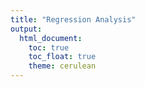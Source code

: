 ```yaml
---
title: "Regression Analysis"
output: 
  html_document:
    toc: true
    toc_float: true
    theme: cerulean
---
```

<style>
.nav-pills>li:nth-child(2) {
    background: green;
 }
```r

library(tidyverse)
library(dplyr)
library(ggplot2)
library(reshape2)
library(ggalt)   
knitr::opts_chunk$set(
  fig.width = 6,
  fig.asp = .6,
  out.width = "90%"
)
theme_set(theme_minimal() + theme(legend.position = "bottom"))
options(
  ggplot2.continuous.colour = "viridis",
  ggplot2.continuous.fill = "viridis"
)
scale_colour_discrete = scale_color_viridis_d
scale_fill_discrete = scale_fill_viridis_d
```

```r
TB_usage = read.csv("./data/TB_expenditure_utilisation.csv")
```

```r
table(TB_usage$g_whoregion) #We will use WPR(Western Pacific) , SEA(South East Asia)
TB_usage = TB_usage %>%
  select(
    country, year, g_whoregion,hospd_mdr_dur,
    rcvd_fld, rcvd_lab, rcvd_mdrmgt, rcvd_orsrvy, rcvd_oth, rcvd_patsup, 
    rcvd_prog, rcvd_sld, rcvd_staff, rcvd_tbhiv, rcvd_tpt
  ) %>%
  filter(
    g_whoregion == "WPR" | g_whoregion == "SEA"
  ) %>%
  select(-g_whoregion)

colSums(is.na(TB_usage)) #remove rcvd_tpt because there are many NAs.

TB_usage = TB_usage %>% 
  select(-rcvd_tpt) 

colSums(is.na(TB_usage))

TB_usage = TB_usage %>%
  na.omit(rcvd_fld)

TB_usage = TB_usage[TB_usage$country %in% names(which(table(TB_usage$country) > 2)), ] 
#remove the data that doesn't have 2017,2018,2019
```

```r
unique(TB_usage$country)
colSums(TB_usage == 0)

TB_usage %>%
  select(-country, -year) %>%
  colMeans() %>%
  order() 
#top 5 usage type of fundings are: rcvd_patsup, rcvd_staff, rcvd_mdrmgt, rcvd_fld, rcvd_oth

usage_2017_top5 = TB_usage %>% 
  filter(year == "2017") %>%
  select(country, rcvd_patsup, rcvd_staff, rcvd_mdrmgt, rcvd_fld, rcvd_oth) %>%
  melt(id.vars = 'country', variable.name = 'usage_type')

usage_2018_top5 = TB_usage %>% 
  filter(year == "2018") %>%
  select(country, rcvd_patsup, rcvd_staff, rcvd_mdrmgt, rcvd_fld, rcvd_oth) %>%
  melt(id.vars = 'country', variable.name = 'usage_type')

usage_2019_top5 = TB_usage %>% 
  filter(year == "2019") %>%
  select(country, rcvd_patsup, rcvd_staff, rcvd_mdrmgt, rcvd_fld, rcvd_oth) %>%
  melt(id.vars = 'country', variable.name = 'usage_type')
```


The main dataset for our project is made by  World Health Organization. It can be access at [here](https://www.who.int/teams/global-tuberculosis-programme/data). The dataset which consists types of usage funding has a range from 2017-2019, and other datset that consists estimated mortality of TB cases has a range of 2000 to 2019. To make the data consistent, we will use the data from 2017 to 2019.

Variables that we are going to use are:

* **rcvd_patsup**: Funding received for patient support (US Dollars)
* **rcvd_staff**: Funding received for National TB Programme staff (central unit staff and subnational TB staff)  (US Dollars)
* **rcvd_mdrmgt**:Funding received for programme costs to treat drug-resistant TB (US Dollars)
* **rcvd_fld**:Funding received for drugs to treat drug-susceptible TB (US Dollars)
* **rcvd_oth**:Funding received for all other budget line items (US Dollars)
* **hospd_mdr_dur**: Estimated average duration of stay if patients starting MDR-TB/XDR-TB treatment are hospitalized (days)


There are other types of usage funding, but we selected top 5 by taking the mean of each types and ordered them.

# Type of Usage Funding in Each Country
## 2017
Most countries got funded for drugs to treat drug-susceptible TB (US Dollars)
```r
ggplot(data = usage_2017_top5, aes(x = country, y = value, fill = usage_type)) +
  geom_bar(stat = "identity") +
  scale_fill_brewer(palette = "Paired") +
 labs(x = "Countries", title = "Types of Usage funding in each country in 2017") +
  scale_y_continuous(name = "US Dollars($)", labels = scales::comma) +
  theme(axis.text.x = element_text(angle = 45, vjust = 0.5, hjust = 1))
```

## 2018
The funding received for National TB Programme staff has increased than last year.
```r
ggplot(data = usage_2018_top5, aes(x = country, y = value, fill = usage_type)) +
  geom_bar(stat = "identity") +
  scale_fill_brewer(palette = "Paired") +
 labs(x = "Countries", title = "Types of Usage funding in each country in 2018") +
  scale_y_continuous(name = "US Dollars($)", labels = scales::comma) +
  theme(axis.text.x = element_text(angle = 45, vjust = 0.5, hjust = 1))
```

## 2019
Funding received for all other budget line items was decreased.
```r
ggplot(data = usage_2019_top5, aes(x = country, y = value, fill = usage_type)) +
  geom_bar(stat = "identity") +
  scale_fill_brewer(palette = "Paired") +
 labs(x = "Countries", title = "Types of Usage funding in each country in 2019") +
  scale_y_continuous(name = "US Dollars($)", labels = scales::comma) +
  theme(axis.text.x = element_text(angle = 45, vjust = 0.5, hjust = 1))
```

# Estimated average duration of stay if patients starting MDR-TB/XDR-TB treatment are hospitalized (days)
```r
TB_duration_2017 = TB_usage %>%
  filter(year == "2017") %>%
  mutate(hospd_2017 = hospd_mdr_dur) %>%
  select(country, hospd_2017)

TB_duration_2019 = TB_usage %>%
  filter(year == "2019") %>%
  mutate(hospd_2019 = hospd_mdr_dur) %>%
  select(country, hospd_2019)

TB_duration = inner_join(TB_duration_2017, TB_duration_2019)
```
We can see that most of the country had the same or decreased estimated average duration of stay.
```r
TB_duration = inner_join(TB_duration_2017, TB_duration_2019)
TB_duration_2017_2019 =  tidyr::gather(TB_duration, year, value, -country)
TB_duration$country <- reorder(TB_duration$country, TB_duration$hospd_2019)
TB_duration_2017_2019$country <- factor(TB_duration_2017_2019$country, levels = levels(TB_duration$country))

ggplot(TB_duration, aes(y = country)) + 
  geom_point(data = TB_duration_2017_2019, aes(x = value, color = year), size = 2) +
  geom_dumbbell(aes(x = hospd_2017, xend = hospd_2019), size=3, color="#e3e2e1", 
                colour_x = "red", colour_xend = "blue",
                dot_guide=TRUE, dot_guide_size=0.25) +
  theme_bw() +
  scale_color_manual(name = "", values = c("red", "blue") ) +
  labs(x = "Estimated average duration of stay in hospitals(days)", y = "Country", 
       title = "Estimated average duration of stay if patients \n starting MDR-TB/XDR-TB
       treatment are hospitalized (days)") +
    theme(axis.text.y = element_text(angle = 45, vjust = 0.5, hjust = 1))

```

# Transformation and Assumption of the Normality 

Below is the density graph of estimated average duration of stay.
Since the graph is right-skewed, we need to make some changes to make this to satisfy the assumptions of the linear model.

```r
TB_usage %>%
  ggplot(aes(x=hospd_mdr_dur)) +
  geom_histogram(aes(y = ..density..), colour = "black", fill = "white") +
  geom_density(alpha = 0.3, fill = "red") +
  labs(x = "Estimated average duration of stay(days)", title = "Histogram of Estimated Average Duration of Stay") 
```

We used log transformation to make the graph normal. Below is the graph after the transformation, and we can say that it is more bell-shaped than the previous graph.
```r
TB_usage %>%
  ggplot(aes(x=hospd_mdr_dur)) +
  geom_histogram(aes(y = ..density..), colour = "black", fill = "white") +
  geom_density(alpha = 0.3, fill = "red") +
  labs(x = "Estimated average duration of stay(days)", title = "Histogram of Estimated Average Duration of Stay") +
    scale_x_log10()

```

# Results
With the regression analysis, we can predict the Estimated average duration of stay if patients starting MDR-TB/XDR-TB treatment are hospitalized. We will use the top 5 usage of funding and year. 
We have included the interaction between **rcvd_patsup** and **rcvd_staff** because there could be a possible relationship that the funding for patient support can have different duration of stay to different national TB Programme staff who received funding.

```r
lm_model1 = lm(hospd_mdr_dur ~ year + rcvd_patsup + rcvd_staff + rcvd_mdrmgt + rcvd_fld + rcvd_oth + rcvd_patsup*rcvd_staff, data = TB_usage)

lm_model2 = lm(hospd_mdr_dur ~ year + rcvd_patsup + rcvd_staff + rcvd_mdrmgt + rcvd_fld + rcvd_oth, data = TB_usage)
```

Based on transformation above, the model we are going to fit is:
$$log(average\ duration\ of\ stay\ for\ treatment) = \beta_0 + \beta_1 year + \beta_2 patient  + \beta_3 staff + \beta_4 programme + \beta_5 drugs + \beta_6 other + \beta_7 patient*staff$$

```r
summary(lm_model1)
```

Based on the summary, we can see that some of our main effects and the interaction term are statistically significant. 

The F-statistics is 214 with 7 and 7054df. It’s obvious that the model is statistically significant under any reasonable critical value. It also has a R^2 of 0.1751, saying that 17.51% can be explained the indicated variables. 

We are also going to test the ANOVA test for accuracy:
All the variables are less than the significant value(0.05) and we can conclude that at larger model is superior.
```r
anova(lm_model1, lm_model2)
```